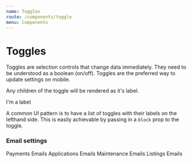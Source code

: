 ```yaml
---
name: Toggles
route: /components/toggle
menu: Components
---
```



# Toggles

Toggles are selection controls that change data immediately. They need to be understood as a boolean (on/off). Toggles are the preferred way to update settings on mobile.

<Playground>
  <Toggle />
</Playground>

Any children of the toggle will be rendered as it's label.

<Playground>
  <Toggle>I'm a label</Toggle>
</Playground>

A common UI pattern is to have a list of toggles with their labels on the lefthand side. This is easily achievable by passing in a `block` prop to the toggle.

<Playground column>
  <h3>Email settings</h3>
  <Toggle block>Payments Emails</Toggle>
  <Toggle block>Applications Emails</Toggle>
  <Toggle block>Maintenance Emails</Toggle>
  <Toggle block>Listings Emails</Toggle>
</Playground>
